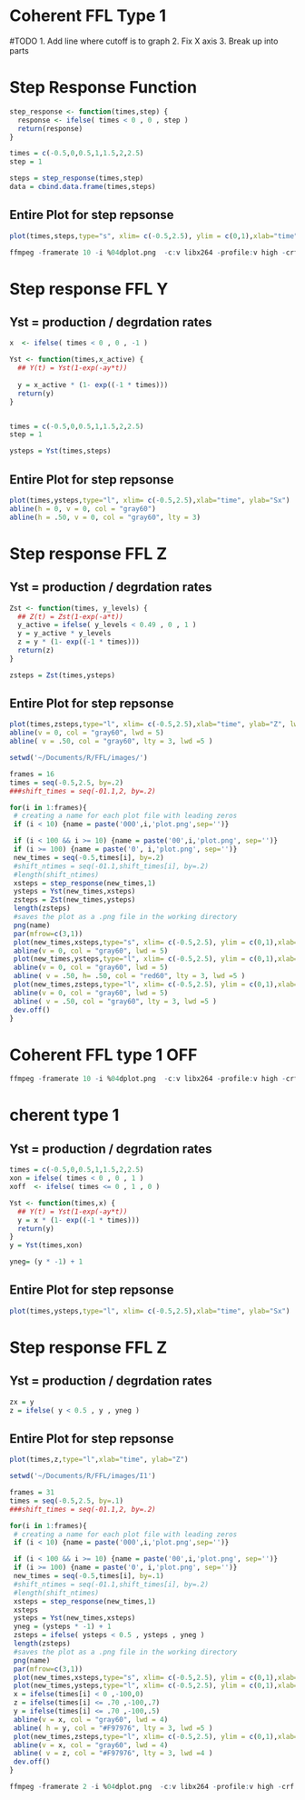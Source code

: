 Coherent FFL Type 1
========================================================
#TODO
1. Add line where cutoff is to graph
2. Fix X axis
3. Break up into parts

# Step Response Function

```r
step_response <- function(times,step) {
  response <- ifelse( times < 0 , 0 , step )
  return(response)
}

times = c(-0.5,0,0.5,1,1.5,2,2.5)
step = 1

steps = step_response(times,step)
data = cbind.data.frame(times,steps)
```

## Entire Plot for step repsonse

```r
plot(times,steps,type="s", xlim= c(-0.5,2.5), ylim = c(0,1),xlab="time", ylab="Sx")
```



```r
ffmpeg -framerate 10 -i %04dplot.png  -c:v libx264 -profile:v high -crf 20 -pix_fmt yuv420p  movie.mp4
```


# Step response FFL Y
## Yst = production / degrdation rates
```r

x  <- ifelse( times < 0 , 0 , -1 )

Yst <- function(times,x_active) {
  ## Y(t) = Yst(1-exp(-ay*t))
  
  y = x_active * (1- exp((-1 * times))) 
  return(y)
}


times = c(-0.5,0,0.5,1,1.5,2,2.5)
step = 1

ysteps = Yst(times,steps)
```

## Entire Plot for step repsonse

```r
plot(times,ysteps,type="l", xlim= c(-0.5,2.5),xlab="time", ylab="Sx")
abline(h = 0, v = 0, col = "gray60")
abline(h = .50, v = 0, col = "gray60", lty = 3)
```

# Step response FFL Z
## Yst = production / degrdation rates
```r
Zst <- function(times, y_levels) {
  ## Z(t) = Zst(1-exp(-a*t))
  y_active = ifelse( y_levels < 0.49 , 0 , 1 )
  y = y_active * y_levels
  z = y * (1- exp((-1 * times))) 
  return(z)
}

zsteps = Zst(times,ysteps)
```

## Entire Plot for step repsonse

```r
plot(times,zsteps,type="l", xlim= c(-0.5,2.5),xlab="time", ylab="Z", lwd= 5)
abline(v = 0, col = "gray60", lwd = 5)
abline( v = .50, col = "gray60", lty = 3, lwd =5 )
```



```r
setwd('~/Documents/R/FFL/images/')

frames = 16
times = seq(-0.5,2.5, by=.2)
###shift_times = seq(-01.1,2, by=.2)

for(i in 1:frames){
 # creating a name for each plot file with leading zeros
 if (i < 10) {name = paste('000',i,'plot.png',sep='')}

 if (i < 100 && i >= 10) {name = paste('00',i,'plot.png', sep='')}
 if (i >= 100) {name = paste('0', i,'plot.png', sep='')}
 new_times = seq(-0.5,times[i], by=.2)
 #shift_ntimes = seq(-01.1,shift_times[i], by=.2)
 #length(shift_ntimes)
 xsteps = step_response(new_times,1)
 ysteps = Yst(new_times,xsteps)
 zsteps = Zst(new_times,ysteps)
 length(zsteps)
 #saves the plot as a .png file in the working directory
 png(name)
 par(mfrow=c(3,1)) 
 plot(new_times,xsteps,type="s", xlim= c(-0.5,2.5), ylim = c(0,1),xlab="time", ylab="Sx", lwd= 5)
 abline(v = 0, col = "gray60", lwd = 5)
 plot(new_times,ysteps,type="l", xlim= c(-0.5,2.5), ylim = c(0,1),xlab="time", ylab="Y", lwd=5)
 abline(v = 0, col = "gray60", lwd = 5)
 abline( v = .50, h= .50, col = "red60", lty = 3, lwd =5 )
 plot(new_times,zsteps,type="l", xlim= c(-0.5,2.5), ylim = c(0,1),xlab="time", ylab="Z", lwd=5)
 abline(v = 0, col = "gray60", lwd = 5)
 abline( v = .50, col = "gray60", lty = 3, lwd =5 )
 dev.off()
}
```

Coherent FFL type 1 OFF
========================================================





```r
ffmpeg -framerate 10 -i %04dplot.png  -c:v libx264 -profile:v high -crf 20 -pix_fmt yuv420p  movie.mp4
```


# cherent type 1
## Yst = production / degrdation rates
```r
times = c(-0.5,0,0.5,1,1.5,2,2.5)
xon = ifelse( times < 0 , 0 , 1 )
xoff  <- ifelse( times <= 0 , 1 , 0 )

Yst <- function(times,x) {
  ## Y(t) = Yst(1-exp(-ay*t))
  y = x * (1- exp((-1 * times))) 
  return(y)
}
y = Yst(times,xon)

yneg= (y * -1) + 1
```

## Entire Plot for step repsonse

```r
plot(times,ysteps,type="l", xlim= c(-0.5,2.5),xlab="time", ylab="Sx")
```

# Step response FFL Z
## Yst = production / degrdation rates
```r

zx = y
z = ifelse( y < 0.5 , y , yneg )
```

## Entire Plot for step repsonse

```r
plot(times,z,type="l",xlab="time", ylab="Z")
```



```r
setwd('~/Documents/R/FFL/images/I1')

frames = 31
times = seq(-0.5,2.5, by=.1)
###shift_times = seq(-01.1,2, by=.2)

for(i in 1:frames){
 # creating a name for each plot file with leading zeros
 if (i < 10) {name = paste('000',i,'plot.png',sep='')}

 if (i < 100 && i >= 10) {name = paste('00',i,'plot.png', sep='')}
 if (i >= 100) {name = paste('0', i,'plot.png', sep='')}
 new_times = seq(-0.5,times[i], by=.1)
 #shift_ntimes = seq(-01.1,shift_times[i], by=.2)
 #length(shift_ntimes)
 xsteps = step_response(new_times,1)
 xsteps
 ysteps = Yst(new_times,xsteps)
 yneg = (ysteps * -1) + 1
 zsteps = ifelse( ysteps < 0.5 , ysteps , yneg )
 length(zsteps)
 #saves the plot as a .png file in the working directory
 png(name)
 par(mfrow=c(3,1)) 
 plot(new_times,xsteps,type="s", xlim= c(-0.5,2.5), ylim = c(0,1),xlab="time", ylab="Sx", lwd= 5)
 plot(new_times,ysteps,type="l", xlim= c(-0.5,2.5), ylim = c(0,1),xlab="time", ylab="Y", lwd=5)
 x = ifelse(times[i] < 0 ,-100,0)
 z = ifelse(times[i] <= .70 ,-100,.7)
 y = ifelse(times[i] <= .70 ,-100,.5)
 abline(v = x, col = "gray60", lwd = 4)
 abline( h = y, col = "#F97976", lty = 3, lwd =5 )
 plot(new_times,zsteps,type="l", xlim= c(-0.5,2.5), ylim = c(0,1),xlab="time", ylab="Z", lwd=5)
 abline(v = x, col = "gray60", lwd = 4)
 abline( v = z, col = "#F97976", lty = 3, lwd =4 )
 dev.off()
}
```

```r
ffmpeg -framerate 2 -i %04dplot.png  -c:v libx264 -profile:v high -crf 20 -pix_fmt yuv420p  movie.mp4
```